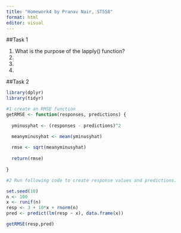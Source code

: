 ```yaml
---
title: "Homework4 by Pranav Nair, ST558"
format: html
editor: visual
---
```


##Task 1

1)  What is the purpose of the lapply() function?
2)
3)
4)


##Task 2

```r
library(dplyr)
library(tidyr)

#1 create an RMSE function
getRMSE <- function(responses, predictions) {
  
  yminusyhat <- (responses - predictions)^2

  meanyminusyhat <- mean(yminusyhat)
  
  rmse <- sqrt(meanyminusyhat)
  
  return(rmse)
  
}

#2 Run following code to create response values and predictions.

set.seed(10)
n <- 100
x <- runif(n)
resp <- 3 + 10*x + rnorm(n)
pred <- predict(lm(resp ~ x), data.frame(x))

getRMSE(resp,pred)

```

